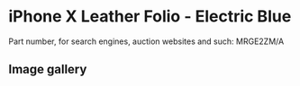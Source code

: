 
# iPhone X Leather Folio - Electric Blue

Part number, for search engines, auction websites and such: MRGE2ZM/A

## Image gallery

<div style={{ width: '100%', maxWidth: '768px' }}>
<GalleryComponent
    images={[
      {
        original: "/everysource/MRGE2.webp",
        thumbnail: "/everypreview/MRGE2.webp",
      },
      {
        original: "/everysource/MRGE2_AV1_SILVER.webp",
        thumbnail: "/everypreview/MRGE2_AV1_SILVER.webp",
      },
      {
        original: "/everysource/MRGE2_AV2.webp",
        thumbnail: "/everypreview/MRGE2_AV2.webp",
      }
    ]}
  />
</div>